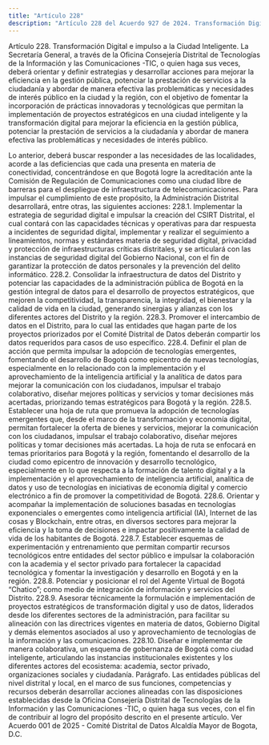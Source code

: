 ```yaml
---
title: "Artículo 228"
description: "Artículo 228 del Acuerdo 927 de 2024. Transformación Digital e impulso a la Ciudad Inteligente."
---
```


Artículo 228. Transformación Digital e impulso a la Ciudad Inteligente. La Secretaría General, a través de la Oficina Consejería Distrital de Tecnologías de la Información y las Comunicaciones -TIC, o quien haga sus veces, deberá orientar y definir estrategias y desarrollar acciones para mejorar la eficiencia en la gestión pública, potenciar la prestación de servicios a la ciudadanía y abordar de manera efectiva las problemáticas y necesidades de interés público en la ciudad y la región, con el objetivo de fomentar la incorporación de prácticas innovadoras y tecnológicas que permitan la implementación de proyectos estratégicos en una ciudad inteligente y la transformación digital para mejorar la eficiencia en la gestión pública, potenciar la prestación de servicios a la ciudadanía y abordar de manera efectiva las problemáticas y necesidades de interés público.
 
Lo anterior, deberá buscar responder a las necesidades de las localidades, acorde a las deficiencias que cada una presenta en materia de conectividad, concentrándose en que Bogotá logre la acreditación ante la Comisión de Regulación de Comunicaciones como una ciudad libre de barreras para el despliegue de infraestructura de telecomunicaciones. Para impulsar el cumplimiento de este propósito, la Administración Distrital desarrollará, entre otras, las siguientes acciones:
228.1. Implementar la estrategia de seguridad digital e impulsar la creación del CSIRT Distrital, el cual contará con las capacidades técnicas y operativas para dar respuesta a incidentes de seguridad digital, implementar y realizar el seguimiento a lineamientos, normas y estándares materia de seguridad digital, privacidad y protección de infraestructuras críticas distritales, y se articulará con las instancias de seguridad digital del Gobierno Nacional, con el fin de garantizar la protección de datos personales y la prevención del delito informático.
228.2.  Consolidar la infraestructura de datos del Distrito y potenciar las capacidades de la administración pública de Bogotá en la gestión integral de datos para el desarrollo de proyectos estratégicos, que mejoren la competitividad, la transparencia, la integridad, el bienestar y la calidad de vida en la ciudad, generando sinergias y alianzas con los diferentes actores del Distrito y la región.
228.3. Promover el intercambio de datos en el Distrito, para lo cual las entidades que hagan parte de los proyectos priorizados por el Comité Distrital de Datos deberán compartir los datos requeridos para casos de uso específico.
228.4. Definir el plan de acción que permita impulsar la adopción de tecnologías emergentes, fomentando el desarrollo de Bogotá como epicentro de nuevas tecnologías, especialmente en lo relacionado con la implementación y el aprovechamiento de la inteligencia artificial y la analítica de datos para mejorar la comunicación con los ciudadanos, impulsar el trabajo colaborativo, diseñar mejores políticas y servicios y tomar decisiones más acertadas, priorizando temas estratégicos para Bogotá y la región.
228.5. Establecer una hoja de ruta que promueva la adopción de tecnologías emergentes que, desde el marco de la transformación y economía digital, permitan fortalecer la oferta de bienes y servicios, mejorar la comunicación con los ciudadanos, impulsar el trabajo colaborativo, diseñar mejores políticas y tomar decisiones más acertadas. La hoja de ruta se enfocará en temas prioritarios para Bogotá y la región, fomentando el desarrollo de la ciudad como epicentro de innovación y desarrollo tecnológico, especialmente en lo que respecta a la formación de talento digital y a la implementación y el aprovechamiento de inteligencia artificial, analítica de datos y uso de tecnologías en iniciativas de economía digital y comercio electrónico a fin de promover la competitividad de Bogotá.
228.6. Orientar y acompañar la implementación de soluciones basadas en tecnologías exponenciales o emergentes como inteligencia artificial (IA), Internet de las cosas y Blockchain, entre otras, en diversos sectores para mejorar la eficiencia y la toma de decisiones e impactar positivamente la calidad de vida de los habitantes de Bogotá.
228.7. Establecer esquemas de experimentación y entrenamiento que permitan compartir recursos tecnológicos entre entidades del sector público e impulsar la colaboración con la academia y el sector privado para fortalecer la capacidad tecnológica y fomentar la investigación y desarrollo en Bogotá y en la región.
228.8.  Potenciar y posicionar el rol del Agente Virtual de Bogotá “Chatico”; como medio de integración de información y servicios del Distrito.
228.9.  Asesorar técnicamente la formulación e implementación de proyectos estratégicos de transformación digital y uso de datos, liderados desde los diferentes sectores de la administración, para facilitar su alineación con las directrices vigentes en materia de datos, Gobierno Digital y demás elementos asociados al uso y aprovechamiento de tecnologías de la información y las comunicaciones.
228.10.  Diseñar e implementar de manera colaborativa, un esquema de gobernanza de Bogotá como ciudad inteligente, articulando las instancias institucionales existentes y los diferentes actores del ecosistema: academia, sector privado, organizaciones sociales y ciudadanía.
Parágrafo. Las entidades públicas del nivel distrital y local, en el marco de sus funciones, competencias y recursos deberán desarrollar acciones alineadas con las disposiciones establecidas desde la Oficina Consejería Distrital de Tecnologías de la Información y las Comunicaciones -TIC, o quien haga sus veces, con el fin de contribuir al logro del propósito descrito en el presente artículo.
Ver Acuerdo 001 de 2025 - Comité Distrital de Datos Alcaldía Mayor de Bogota, D.C.